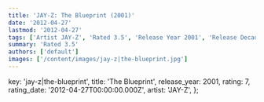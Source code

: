 ```yaml
---
title: 'JAY-Z: The Blueprint (2001)'
date: '2012-04-27'
lastmod: '2012-04-27'
tags: ['Artist JAY-Z', 'Rated 3.5', 'Release Year 2001', 'Release Decade 2000']
summary: 'Rated 3.5'
authors: ['default']
images: ['/content/images/jay-z|the-blueprint.jpg']
---
```


  key: 'jay-z|the-blueprint',
  title: 'The Blueprint',
  release_year: 2001,
  rating: 7,
  rating_date: '2012-04-27T00:00:00.000Z',
  artist: 'JAY-Z',
};

<MusicRating data={data} />
